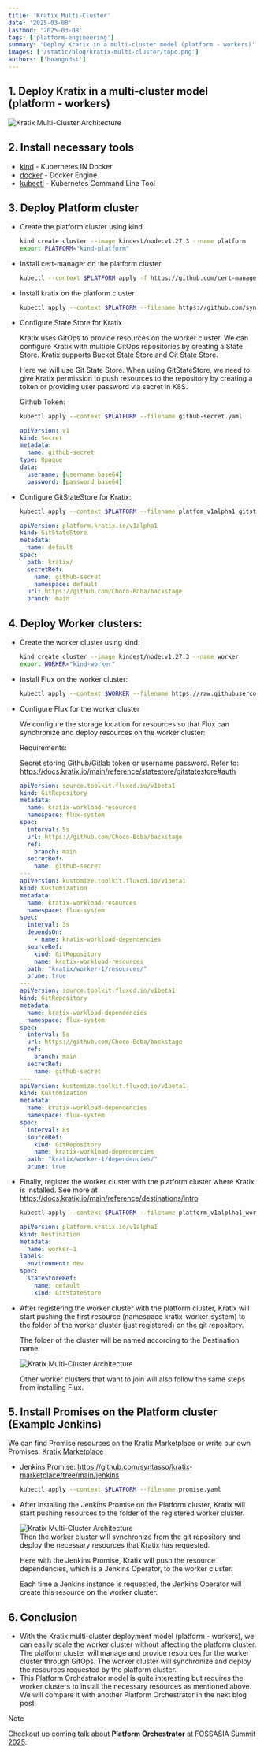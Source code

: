 ```yaml
---
title: 'Kratix Multi-Cluster'
date: '2025-03-08'
lastmod: '2025-03-08'
tags: ['platform-engineering']
summary: 'Deploy Kratix in a multi-cluster model (platform - workers)'
images: ['/static/blog/kratix-multi-cluster/topo.png']
authors: ['hoangndst']
---
```

## 1. Deploy Kratix in a multi-cluster model (platform - workers)
<div style={{ textAlign: "center" }}>
  <img
    src="/static/blog/kratix-multi-cluster/topo.png"
    alt="Kratix Multi-Cluster Architecture"
    style={{ width: "100%", display: "block", margin: "0 auto" }}
  />
</div>

## 2. Install necessary tools
- [kind](https://kind.sigs.k8s.io/docs/user/quick-start/) - Kubernetes IN Docker
- [docker](https://docs.docker.com/get-docker/) - Docker Engine
- [kubectl](https://kubernetes.io/docs/tasks/tools/install-kubectl/) - Kubernetes Command Line Tool

## 3. Deploy Platform cluster
- Create the platform cluster using kind
  ```sh
  kind create cluster --image kindest/node:v1.27.3 --name platform
  export PLATFORM="kind-platform"
  ```
- Install cert-manager on the platform cluster
  ```sh
  kubectl --context $PLATFORM apply -f https://github.com/cert-manager/cert-manager/releases/download/v1.12.0/cert-manager.yaml
  ```
- Install kratix on the platform cluster
  ```sh
  kubectl apply --context $PLATFORM --filename https://github.com/syntasso/kratix/releases/latest/download/kratix.yaml
  ```
- Configure State Store for Kratix

  Kratix uses GitOps to provide resources on the worker cluster. We can configure Kratix with multiple GitOps repositories by creating a State Store. Kratix supports Bucket State Store and Git State Store.
  
  Here we will use Git State Store. When using GitStateStore, we need to give Kratix permission to push resources to the repository by creating a token or providing user password via secret in K8S.

  Github Token:
  ```sh
  kubectl apply --context $PLATFORM --filename github-secret.yaml
  ```
  ```yaml:github-secret.yaml caption="github-secret.yaml" showLineNumbers
  apiVersion: v1
  kind: Secret
  metadata:
    name: github-secret
  type: Opaque
  data:
    username: [username base64]
    password: [password base64]
  ```
- Configure GitStateStore for Kratix:
  ```sh
  kubectl apply --context $PLATFORM --filename platfom_v1alpha1_gitstatestore.yaml
  ```
  ```yaml:platfom_v1alpha1_gitstatestore.yaml caption="platfom_v1alpha1_gitstatestore.yaml" showLineNumbers
  apiVersion: platform.kratix.io/v1alpha1
  kind: GitStateStore
  metadata:
    name: default
  spec:
    path: kratix/
    secretRef:
      name: github-secret
      namespace: default
    url: https://github.com/Choco-Boba/backstage
    branch: main
  ```
## 4. Deploy Worker clusters:
- Create the worker cluster using kind:
  ```sh
  kind create cluster --image kindest/node:v1.27.3 --name worker
  export WORKER="kind-worker"
  ```
- Install Flux on the worker cluster:
  ```sh
  kubectl apply --context $WORKER --filename https://raw.githubusercontent.com/syntasso/kratix/main/hack/destination/gitops-tk-install.yaml
  ```
- Configure Flux for the worker cluster
  
  We configure the storage location for resources so that Flux can synchronize and deploy resources on the worker cluster:
  
  Requirements:
  
  Secret storing Github/Gitlab token or username password. Refer to: https://docs.kratix.io/main/reference/statestore/gitstatestore#auth
  ```yaml:flux_worker_1.yaml caption="flux_worker_1.yaml" showLineNumbers
  apiVersion: source.toolkit.fluxcd.io/v1beta1
  kind: GitRepository
  metadata:
    name: kratix-workload-resources
    namespace: flux-system
  spec:
    interval: 5s
    url: https://github.com/Choco-Boba/backstage
    ref:
      branch: main
    secretRef:
      name: github-secret
  ---
  apiVersion: kustomize.toolkit.fluxcd.io/v1beta1
  kind: Kustomization
  metadata:
    name: kratix-workload-resources
    namespace: flux-system
  spec:
    interval: 3s
    dependsOn:
      - name: kratix-workload-dependencies
    sourceRef:
      kind: GitRepository
      name: kratix-workload-resources
    path: "kratix/worker-1/resources/"
    prune: true
  ---
  apiVersion: source.toolkit.fluxcd.io/v1beta1
  kind: GitRepository
  metadata:
    name: kratix-workload-dependencies
    namespace: flux-system
  spec:
    interval: 5s
    url: https://github.com/Choco-Boba/backstage
    ref:
      branch: main
    secretRef:
      name: github-secret
  ---
  apiVersion: kustomize.toolkit.fluxcd.io/v1beta1
  kind: Kustomization
  metadata:
    name: kratix-workload-dependencies
    namespace: flux-system
  spec:
    interval: 8s
    sourceRef:
      kind: GitRepository
      name: kratix-workload-dependencies
    path: "kratix/worker-1/dependencies/"
    prune: true
  ```
- Finally, register the worker cluster with the platform cluster where Kratix is installed. See more at https://docs.kratix.io/main/reference/destinations/intro

  ```sh
  kubectl apply --context $PLATFORM --filename platform_v1alplha1_worker.yaml
  ```
  ```yaml:platform_v1alplha1_worker.yaml caption="platform_v1alplha1_worker.yaml" showLineNumbers
  apiVersion: platform.kratix.io/v1alpha1
  kind: Destination
  metadata:
    name: worker-1
  labels:
    environment: dev
  spec:
    stateStoreRef:
      name: default
      kind: GitStateStore
  ```
- After registering the worker cluster with the platform cluster, Kratix will start pushing the first resource (namespace kratix-worker-system) to the folder of the worker cluster (just registered) on the git repository.

  The folder of the cluster will be named according to the Destination name:
  
  <div style={{ textAlign: "center" }}>
    <img
      src="/static/blog/kratix-multi-cluster/folder_1.png"
      alt="Kratix Multi-Cluster Architecture"
      style={{ width: "100%", display: "block", margin: "0 auto" }}
    />
  </div>

  Other worker clusters that want to join will also follow the same steps from installing Flux.

## 5. Install Promises on the Platform cluster (Example Jenkins)
We can find Promise resources on the Kratix Marketplace or write our own Promises: [Kratix Marketplace](https://docs.kratix.io/marketplace)
- Jenkins Promise: https://github.com/syntasso/kratix-marketplace/tree/main/jenkins
  ```sh
  kubectl apply --context $PLATFORM --filename promise.yaml
  ```
- After installing the Jenkins Promise on the Platform cluster, Kratix will start pushing resources to the folder of the registered worker cluster.
  <div style={{ textAlign: "center" }}>
    <img
      src="/static/blog/kratix-multi-cluster/folder_2.png"
      alt="Kratix Multi-Cluster Architecture"
      style={{ width: "100%", display: "block", margin: "0 auto" }}
    />
  </div>
  Then the worker cluster will synchronize from the git repository and deploy the necessary resources that Kratix has requested.
  
  Here with the Jenkins Promise, Kratix will push the resource dependencies, which is a Jenkins Operator, to the worker cluster.
  
  Each time a Jenkins instance is requested, the Jenkins Operator will create this resource on the worker cluster.

## 6. Conclusion
- With the Kratix multi-cluster deployment model (platform - workers), we can easily scale the worker cluster without affecting the platform cluster. The platform cluster will manage and provide resources for the worker cluster through GitOps. The worker cluster will synchronize and deploy the resources requested by the platform cluster.
- This Platform Orchestrator model is quite interesting but requires the worker clusters to install the necessary resources as mentioned above. We will compare it with another Platform Orchestrator in the next blog post.
> [!NOTE]  
> Checkout up coming talk about **Platform Orchestrator** at [FOSSASIA Summit 2025](https://eventyay.com/e/4c0e0c27/session/9434).
